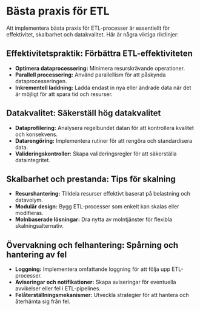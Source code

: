 # Bästa praxis för ETL

Att implementera bästa praxis för ETL-processer är essentiellt för effektivitet, skalbarhet och datakvalitet. Här är några viktiga riktlinjer:

## Effektivitetspraktik: Förbättra ETL-effektiviteten

- **Optimera dataprocessering:** Minimera resurskrävande operationer.
- **Parallell processering:** Använd parallellism för att påskynda dataprocesseringen.
- **Inkrementell laddning:** Ladda endast in nya eller ändrade data när det är möjligt för att spara tid och resurser.

## Datakvalitet: Säkerställ hög datakvalitet

- **Dataprofilering:** Analysera regelbundet datan för att kontrollera kvalitet och konsekvens.
- **Datarengöring:** Implementera rutiner för att rengöra och standardisera data.
- **Valideringskontroller:** Skapa valideringsregler för att säkerställa dataintegritet.

## Skalbarhet och prestanda: Tips för skalning

- **Resurshantering:** Tilldela resurser effektivt baserat på belastning och datavolym.
- **Modulär design:** Bygg ETL-processer som enkelt kan skalas eller modifieras.
- **Molnbaserade lösningar:** Dra nytta av molntjänster för flexibla skalningsalternativ.

## Övervakning och felhantering: Spårning och hantering av fel

- **Loggning:** Implementera omfattande loggning för att följa upp ETL-processer.
- **Aviseringar och notifikationer:** Skapa aviseringar för eventuella avvikelser eller fel i ETL-pipelines.
- **Felåterställningsmekanismer:** Utveckla strategier för att hantera och återhämta sig från fel.